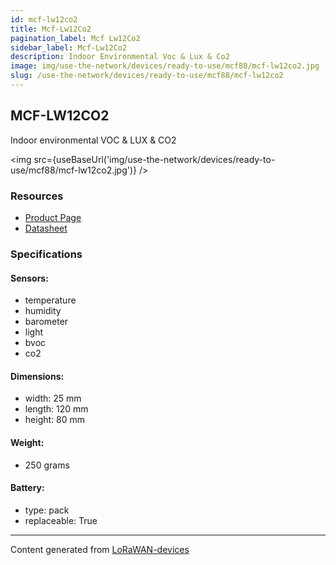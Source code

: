 ```yaml
---
id: mcf-lw12co2
title: Mcf-Lw12Co2
pagination_label: Mcf Lw12Co2
sidebar_label: Mcf-Lw12Co2
description: Indoor Environmental Voc & Lux & Co2
image: img/use-the-network/devices/ready-to-use/mcf88/mcf-lw12co2.jpg
slug: /use-the-network/devices/ready-to-use/mcf88/mcf-lw12co2
---
```



## MCF-LW12CO2

Indoor environmental VOC & LUX & CO2

<img src={useBaseUrl('img/use-the-network/devices/ready-to-use/mcf88/mcf-lw12co2.jpg')} />

### Resources

- [Product Page](https://www.mcf88.it/prodotto/mcf-lw12co2/)
- [Datasheet](https://www.mcf88.it/wp-content/uploads/2020/07/MCF-LW12CO2.pdf)

### Specifications

#### Sensors:

- temperature
- humidity
- barometer
- light
- bvoc
- co2

#### Dimensions:

- width: 25 mm
- length: 120 mm
- height: 80 mm

#### Weight:

- 250 grams

#### Battery:

- type: pack
- replaceable: True

---

Content generated from [LoRaWAN-devices](https://github.com/TheThingsNetwork/lorawan-devices)
